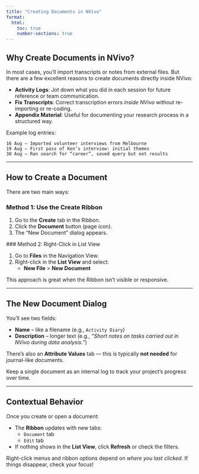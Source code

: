 ```yaml
---
title: "Creating Documents in NVivo"
format:
  html:
    toc: true
    number-sections: true
---
```


## Why Create Documents in NVivo?

In most cases, you’ll import transcripts or notes from external files. But there are a few excellent reasons to create documents directly inside NVivo:

- **Activity Logs**: Jot down what you did in each session for future reference or team communication.
- **Fix Transcripts**: Correct transcription errors *inside NVivo* without re-importing or re-coding.
- **Appendix Material**: Useful for documenting your research process in a structured way.

Example log entries:

```
16 Aug – Imported volunteer interviews from Melbourne  
19 Aug – First pass of Ken’s interview: initial themes  
30 Aug – Ran search for “career”, saved query but not results  
```

---

## How to Create a Document

There are two main ways:

### Method 1: Use the Create Ribbon

1. Go to the **Create** tab in the Ribbon.
2. Click the **Document** button (page icon).
3. The "New Document" dialog appears.

###️ Method 2: Right-Click in List View

1. Go to **Files** in the Navigation View.
2. Right-click in the **List View** and select:
   - **New File** > **New Document**

This approach is great when the Ribbon isn't visible or responsive.

---

## The New Document Dialog

You'll see two fields:

- **Name** – like a filename (e.g., `Activity Diary`)
- **Description** – longer text (e.g., _“Short notes on tasks carried out in NVivo during data analysis.”_)

There’s also an **Attribute Values** tab — this is typically **not needed** for journal-like documents.

::: {.callout-tip}
Keep a single document as an internal log to track your project’s progress over time.
:::

---

## Contextual Behavior

Once you create or open a document:

- The **Ribbon** updates with new tabs:
  - `Document` tab
  - `Edit` tab
- If nothing shows in the **List View**, click **Refresh** or check the filters.

::: {.callout-warning}
Right-click menus and ribbon options depend on *where you last clicked*. If things disappear, check your focus!
:::


